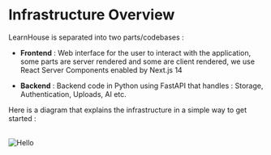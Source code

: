 
#  Infrastructure Overview

LearnHouse is separated into two parts/codebases :

- **Frontend** : Web interface for the user to interact with the application, some parts are server rendered and some are client rendered, we use React Server Components enabled by Next.js 14

- **Backend** : Backend code in Python using FastAPI that handles : Storage, Authentication, Uploads, AI etc. 

Here is a diagram that explains the infrastructure in a simple way to get started : 

<br />
<img style={{ borderRadius: 10 }} quality={100} src="/img/schemas/infra_overview.png" alt="Hello" width={800} height={500} />